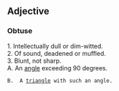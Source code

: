 ==Adjective==
===Obtuse===
1.  Intellectually dull or dim-witted.<br>
2.  Of sound, deadened or muffled.<br>
3.  Blunt, not sharp.<br>
 A.  An [[angle]] exceeding 90 degrees.
 B.  A [[triangle]] with such an angle.